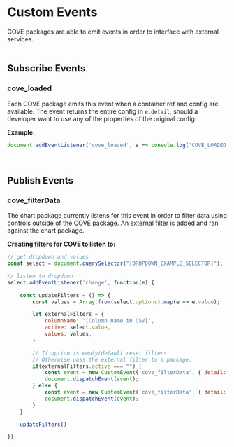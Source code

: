 
<Meta
  title="Helpers/events"
/>

# Custom Events

COVE packages are able to emit events in order to interface with external services.
<br/>
<br/>

## Subscribe Events
### cove_loaded

Each COVE package emits this event when a container ref and config are available. The event returns the entire config in `e.detail`, should a developer want to use any of the properties of the original config.

**Example:**
```js
document.addEventListener('cove_loaded', e => console.log('COVE_LOADED', e.detail))
```

&nbsp;
## Publish Events
### cove_filterData
The chart package currently listens for this event in order to filter data using controls outside of the COVE package. An external filter is added and ran against the chart package.

**Creating filters for COVE to listen to:**

```js
// get dropdown and values
const select = document.querySelector("[DROPDOWN_EXAMPLE_SELECTOR]");

// listen to dropdown
select.addEventListener('change', function(e) {

	const updateFilters = () => {
		const values = Array.from(select.options).map(e => e.value);

		let externalFilters = {
			columnName: '[Column name in CSV]',
			active: select.value,
			values: values,
		}

		// If option is empty/default reset filters
		// Otherwise pass the external filter to a package.
		if(externalFilters.active === "") {
			const event = new CustomEvent('cove_filterData', { detail: [] });
			document.dispatchEvent(event);
		} else {
			const event = new CustomEvent('cove_filterData', { detail: externalFilters });
			document.dispatchEvent(event);
		}
	}

	updateFilters()

})
```
